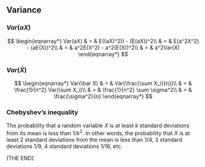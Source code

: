 ## Variance

### $Var(aX)$

$$
\begin{eqnarray*}
Var(aX) 
 & = & E((aX)^2)) - (E(aX))^2\\
 & = & E(a^2X^2) - (aE(X))^2\\
 & = & a^2E(X^2) - a^2(E(X))^2\\
 & = & a^2Var(X)
\end{eqnarray*}
$$

### $Var(\bar X)$

$$
\begin{eqnarray*}
Var(\bar X) 
 & = & Var(\frac{\sum X_i}{n})\\
 & = & \frac{1}{n^2} Var(\sum X_i)\\
 & = & \frac{1}{n^2} \sum \sigma^2\\
 & = & \frac{\sigma^2}{n}
\end{eqnarray*}
$$


### Chebyshev's inequality

The probability that a random variable $X$ is at least $k$ standard deviations from its mean is less than $1 / k^2$. In other words, the probability that $X$ is at least 2 standard deviations from the mean is less than 1/4, 3 standard deviations 1/9, 4 standard deviations 1/16, etc.

(THE END)

